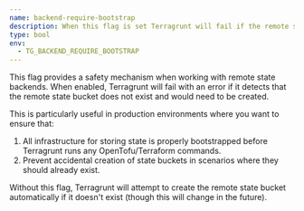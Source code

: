 ```yaml
---
name: backend-require-bootstrap
description: When this flag is set Terragrunt will fail if the remote state bucket needs to be created.
type: bool
env:
  - TG_BACKEND_REQUIRE_BOOTSTRAP
---
```


This flag provides a safety mechanism when working with remote state backends. When enabled, Terragrunt will fail with an error if it detects that the remote state bucket does not exist and would need to be created.

This is particularly useful in production environments where you want to ensure that:

1. All infrastructure for storing state is properly bootstrapped before Terragrunt runs any OpenTofu/Terraform commands.
2. Prevent accidental creation of state buckets in scenarios where they should already exist.

Without this flag, Terragrunt will attempt to create the remote state bucket automatically if it doesn't exist (though this will change in the future).
